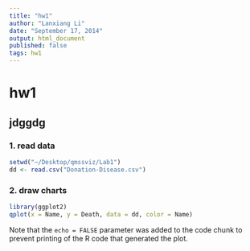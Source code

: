 ```yaml
---
title: "hw1"
author: "Lanxiang Li"
date: "September 17, 2014"
output: html_document
published: false
tags: hw1
---
```

# hw1
## jdggdg

### 1. read data

```r
setwd("~/Desktop/qmssviz/Lab1")
dd <- read.csv("Donation-Disease.csv")
```

### 2. draw charts

```r
library(ggplot2)
qplot(x = Name, y = Death, data = dd, color = Name)
```

Note that the `echo = FALSE` parameter was added to the code chunk to prevent printing of the R code that generated the plot.
